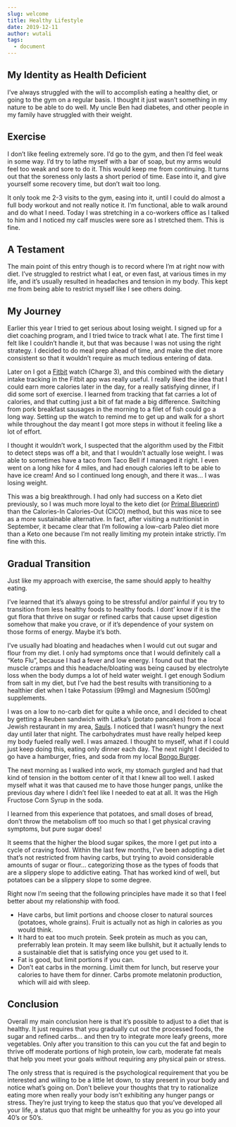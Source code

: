 ```yaml
---
slug: welcome
title: Healthy Lifestyle
date: 2019-12-11
author: wutali
tags:
  - document
---
```

## My Identity as Health Deficient

I’ve always struggled with the will to accomplish eating a healthy diet, or going to the gym on a regular basis. I thought it just wasn’t something in my nature to be able to do well. My uncle Ben had diabetes, and other people in my family have struggled with their weight.

## Exercise

I don’t like feeling extremely sore. I’d go to the gym, and then I’d feel weak in some way. I’d try to lathe myself with a bar of soap, but my arms would feel too weak and sore to do it. This would keep me from continuing. It turns out that the soreness only lasts a short period of time. Ease into it, and give yourself some recovery time, but don’t wait too long.

It only took me 2-3 visits to the gym, easing into it, until I could do almost a full body workout and not really notice it. I’m functional, able to walk around and do what I need. Today I was stretching in a co-workers office as I talked to him and I noticed my calf muscles were sore as I stretched them. This is fine.

## A Testament

The main point of this entry though is to record where I’m at right now with diet. I’ve struggled to restrict what I eat, or even fast, at various times in my life, and it’s usually resulted in headaches and tension in my body. This kept me from being able to restrict myself like I see others doing.

## My Journey

Earlier this year I tried to get serious about losing weight. I signed up for a diet coaching program, and I tried twice to track what I ate. The first time I felt like I couldn’t handle it, but that was because I was not using the right strategy. I decided to do meal prep ahead of time, and make the diet more consistent so that it wouldn’t require as much tedious entering of data.

Later on I got a [Fitbit](https://www.fitbit.com/) watch (Charge 3), and this combined with the dietary intake tracking in the Fitbit app was really useful. I really liked the idea that I could earn more calories later in the day, for a really satisfying dinner, if I did some sort of exercise. I learned from tracking that fat carries a lot of calories, and that cutting just a bit of fat made a big difference. Switching from pork breakfast sausages in the morning to a filet of fish could go a long way. Setting up the watch to remind me to get up and walk for a short while throughout the day meant I got more steps in without it feeling like a lot of effort.

I thought it wouldn’t work, I suspected that the algorithm used by the Fitbit to detect steps was off a bit, and that I wouldn’t actually lose weight. I was able to sometimes have a taco from Taco Bell if I managed it right. I even went on a long hike for 4 miles, and had enough calories left to be able to have ice cream! And so I continued long enough, and there it was… I was losing weight.

This was a big breakthrough. I had only had success on a Keto diet previously, so I was much more loyal to the keto diet (or [Primal Blueprint](https://www.primalblueprint.com/pages/about)) than the Calories-In Calories-Out (CICO) method, but this was nice to see as a more sustainable alternative. In fact, after visiting a nutritionist in September, it became clear that I’m following a low-carb Paleo diet more than a Keto one because I’m not really limiting my protein intake strictly. I’m fine with this.

## Gradual Transition

Just like my approach with exercise, the same should apply to healthy eating.

I’ve learned that it’s always going to be stressful and/or painful if you try to transition from less healthy foods to healthy foods. I dont’ know if it is the gut flora that thrive on sugar or refined carbs that cause upset digestion somehow that make you crave, or if it’s dependence of your system on those forms of energy. Maybe it’s both.

I’ve usually had bloating and headaches when I would cut out sugar and flour from my diet. I only had symptoms once that I would definitely call a “Keto Flu”, because I had a fever and low energy. I found out that the muscle cramps and this headache/bloating was being caused by electrolyte loss when the body dumps a lot of held water weight. I get enough Sodium from salt in my diet, but I’ve had the best results with transitioning to a healthier diet when I take Potassium (99mg) and Magnesium (500mg) supplements.

I was on a low to no-carb diet for quite a while once, and I decided to cheat by getting a Reuben sandwich with Latka’s (potato pancakes) from a local Jewish restaurant in my area, [Sauls](http://www.saulsdeli.com/). I noticed that I wasn’t hungry the next day until later that night. The carbohydrates must have really helped keep my body fueled really well. I was amazed. I thought to myself, what if I could just keep doing this, eating only dinner each day. The next night I decided to go have a hamburger, fries, and soda from my local [Bongo Burger](http://bongoburger.com/).

The next morning as I walked into work, my stomach gurgled and had that kind of tension in the bottom center of it that I knew all too well. I asked myself what it was that caused me to have those hunger pangs, unlike the previous day where I didn’t feel like I needed to eat at all. It was the High Fructose Corn Syrup in the soda.

I learned from this experience that potatoes, and small doses of bread, don’t throw the metabolism off too much so that I get physical craving symptoms, but pure sugar does!

It seems that the higher the blood sugar spikes, the more I get put into a cycle of craving food. Within the last few months, I’ve been adopting a diet that’s not restricted from having carbs, but trying to avoid considerable amounts of sugar or flour… categorizing those as the types of foods that are a slippery slope to addictive eating. That has worked kind of well, but potatoes can be a slippery slope to some degree.

Right now I’m seeing that the following principles have made it so that I feel better about my relationship with food.

* Have carbs, but limit portions and choose closer to natural sources (potatoes, whole grains). Fruit is actually not as high in calories as you would think.
* It hard to eat too much protein. Seek protein as much as you can, preferrably lean protein. It may seem like bullshit, but it actually lends to a sustainable diet that is satisfying once you get used to it.
* Fat is good, but limit portions if you can.
* Don’t eat carbs in the morning. Limit them for lunch, but reserve your calories to have them for dinner. Carbs promote melatonin production, which will aid with sleep.

## Conclusion

Overall my main conclusion here is that it’s possible to adjust to a diet that is healthy. It just requires that you gradually cut out the processed foods, the sugar and refined carbs… and then try to integrate more leafy greens, more vegetables. Only after you transition to this can you cut the fat and begin to thrive off moderate portions of high protein, low carb, moderate fat meals that help you meet your goals without requiring any physical pain or stress.

The only stress that is required is the psychological requirement that you be interested and willing to be a little let down, to stay present in your body and notice what’s going on. Don’t believe your thoughts that try to rationalize eating more when really your body isn’t exhibiting any hunger pangs or stress. They’re just trying to keep the status quo that you’ve developed all your life, a status quo that might be unhealthy for you as you go into your 40’s or 50’s.